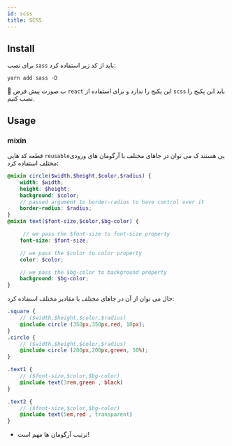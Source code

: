 ```yaml
---
id: scss
title: SCSS
---
```


## Install
برای نصب `sass` باید از کد زیر استفاده کرد:
```shell
yarn add sass -D
```
🎉 ب صورت پیش فرض `react` این پکیج را ندارد و برای استفاده از `scss` باید این پکیج را نصب کنیم.

## Usage

### mixin
قطعه کد هایی `reusable`یی هستند ک می توان در جاهای مختلف با آرگومان های ورودی مختلف استفاده کرد:
```scss
@mixin circle($width,$height,$color,$radius) {
    width: $width;
    height: $height;
    background: $color;
    // passed argument to border-radius to have control over it
    border-radius: $radius;
}
@mixin text($font-size,$color,$bg-color) {

     // we pass the $font-size to font-size property
    font-size: $font-size;

    // we pass the $color to color property
    color: $color;

    // we pass the $bg-color to background property
    background: $bg-color;
}
```
حال می توان از آن در جاهای مختلف با مقادیر مختلف استفاده کرد:
```scss
.square {
    // ($width,$height,$color,$radius)
    @include circle (350px,350px,red, 10px);
}
.circle {
    // ($width,$height,$color,$radius)
    @include circle (200px,200px,green, 50%);
}

.text1 {
    // ($font-size,$color,$bg-color)
    @include text(3rem,green , black)
}

.text2 {
    // ($font-size,$color,$bg-color)
    @include text(5em,red , transparent)
}
```
- ترتیب آرگومان ها مهم است!